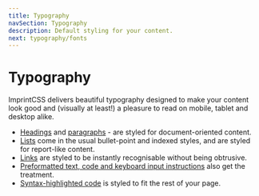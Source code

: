 ```yaml
---
title: Typography
navSection: Typography
description: Default styling for your content.
next: typography/fonts
---
```


# Typography

ImprintCSS delivers beautiful typography designed to make your content look good and (visually at least!) a pleasure to read on mobile, tablet and desktop alike.

* [Headings](/typography/headings) and [paragraphs](/typography/paragraph-styles) - are styled for document-oriented content.
* [Lists](/typography/lists) come in the usual bullet-point and indexed styles, and are styled for report-like content.
* [Links](/typography/links) are styled to be instantly recognisable without being obtrusive.
* [Preformatted text, code and keyboard input instructions](/typography/preformatted-styles) also get the treatment.
* [Syntax-highlighted code](/typography/syntax-highlighting) is styled to fit the rest of your page.